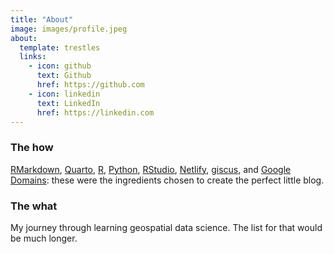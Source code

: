 ```yaml
---
title: "About"
image: images/profile.jpeg
about:
  template: trestles
  links:
    - icon: github
      text: Github
      href: https://github.com
    - icon: linkedin
      text: LinkedIn
      href: https://linkedin.com
---
```


### The how

[RMarkdown](https://bookdown.org/yihui/rmarkdown/),
[Quarto](https://quarto.org/),
[R](https://www.r-project.org), [Python](https://www.python.org),
[RStudio](https://www.rstudio.com),
[Netlify](https://www.netlify.com),
[giscus](https://giscus.app/),
and [Google Domains](https://domains.google):
these were the ingredients chosen to create the perfect little blog.

### The what

My journey through learning geospatial data science.
The list for that would be much longer.
